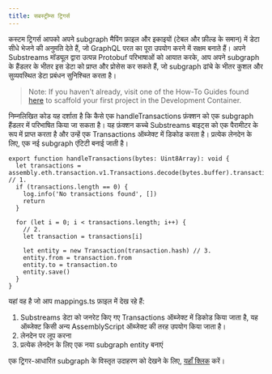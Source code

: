 ```yaml
---
title: सबस्ट्रीम्स ट्रिगर्स
---
```


कस्टम ट्रिगर्स आपको अपने subgraph मैपिंग फ़ाइल और इकाइयों (टेबल और फ़ील्ड के समान) में डेटा सीधे भेजने की अनुमति देते हैं, जो GraphQL परत का पूरा उपयोग करने में सक्षम बनाते हैं। अपने Substreams मॉड्यूल द्वारा उत्पन्न Protobuf परिभाषाओं को आयात करके, आप अपने subgraph के हैंडलर के भीतर इस डेटा को प्राप्त और प्रोसेस कर सकते हैं, जो subgraph ढांचे के भीतर कुशल और सुव्यवस्थित डेटा प्रबंधन सुनिश्चित करता है।

> Note: If you haven’t already, visit one of the How-To Guides found [here](/substreams/sps/introduction/) to scaffold your first project in the Development Container.

निम्नलिखित कोड यह दर्शाता है कि कैसे एक handleTransactions फ़ंक्शन को एक subgraph हैंडलर में परिभाषित किया जा सकता है। यह फ़ंक्शन कच्चे Substreams बाइट्स को एक पैरामीटर के रूप में प्राप्त करता है और उन्हें एक Transactions ऑब्जेक्ट में डिकोड करता है। प्रत्येक लेनदेन के लिए, एक नई subgraph एंटिटी बनाई जाती है।

```tsx
export function handleTransactions(bytes: Uint8Array): void {
  let transactions = assembly.eth.transaction.v1.Transactions.decode(bytes.buffer).transactions // 1.
  if (transactions.length == 0) {
    log.info('No transactions found', [])
    return
  }

  for (let i = 0; i < transactions.length; i++) {
    // 2.
    let transaction = transactions[i]

    let entity = new Transaction(transaction.hash) // 3.
    entity.from = transaction.from
    entity.to = transaction.to
    entity.save()
  }
}
```

यहां वह है जो आप mappings.ts फ़ाइल में देख रहे हैं:

1. Substreams डेटा को जनरेट किए गए Transactions ऑब्जेक्ट में डिकोड किया जाता है, यह ऑब्जेक्ट किसी अन्य AssemblyScript ऑब्जेक्ट की तरह उपयोग किया जाता है।
2. लेनदेन पर लूप करना
3. प्रत्येक लेनदेन के लिए एक नया subgraph entity बनाएं

एक ट्रिगर-आधारित subgraph के विस्तृत उदाहरण को देखने के लिए, [यहाँ क्लिक](/substreams/sps/tutorial/) करें।
